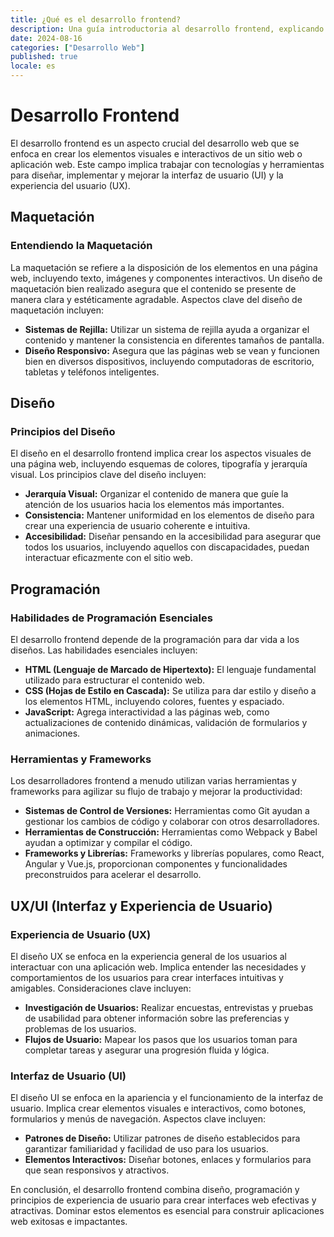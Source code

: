 ```yaml
---
title: ¿Qué es el desarrollo frontend?
description: Una guía introductoria al desarrollo frontend, explicando sus conceptos fundamentales, herramientas y prácticas clave para construir interfaces de usuario efectivas y atractivas. Aprende los fundamentos para empezar tu camino en el desarrollo web.
date: 2024-08-16
categories: ["Desarrollo Web"]
published: true
locale: es
---
```


# Desarrollo Frontend

El desarrollo frontend es un aspecto crucial del desarrollo web que se enfoca en crear los elementos visuales e interactivos de un sitio web o aplicación web. Este campo implica trabajar con tecnologías y herramientas para diseñar, implementar y mejorar la interfaz de usuario (UI) y la experiencia del usuario (UX).

## Maquetación

### Entendiendo la Maquetación

La maquetación se refiere a la disposición de los elementos en una página web, incluyendo texto, imágenes y componentes interactivos. Un diseño de maquetación bien realizado asegura que el contenido se presente de manera clara y estéticamente agradable. Aspectos clave del diseño de maquetación incluyen:

- **Sistemas de Rejilla:** Utilizar un sistema de rejilla ayuda a organizar el contenido y mantener la consistencia en diferentes tamaños de pantalla.
- **Diseño Responsivo:** Asegura que las páginas web se vean y funcionen bien en diversos dispositivos, incluyendo computadoras de escritorio, tabletas y teléfonos inteligentes.

## Diseño

### Principios del Diseño

El diseño en el desarrollo frontend implica crear los aspectos visuales de una página web, incluyendo esquemas de colores, tipografía y jerarquía visual. Los principios clave del diseño incluyen:

- **Jerarquía Visual:** Organizar el contenido de manera que guíe la atención de los usuarios hacia los elementos más importantes.
- **Consistencia:** Mantener uniformidad en los elementos de diseño para crear una experiencia de usuario coherente e intuitiva.
- **Accesibilidad:** Diseñar pensando en la accesibilidad para asegurar que todos los usuarios, incluyendo aquellos con discapacidades, puedan interactuar eficazmente con el sitio web.

## Programación

### Habilidades de Programación Esenciales

El desarrollo frontend depende de la programación para dar vida a los diseños. Las habilidades esenciales incluyen:

- **HTML (Lenguaje de Marcado de Hipertexto):** El lenguaje fundamental utilizado para estructurar el contenido web.
- **CSS (Hojas de Estilo en Cascada):** Se utiliza para dar estilo y diseño a los elementos HTML, incluyendo colores, fuentes y espaciado.
- **JavaScript:** Agrega interactividad a las páginas web, como actualizaciones de contenido dinámicas, validación de formularios y animaciones.

### Herramientas y Frameworks

Los desarrolladores frontend a menudo utilizan varias herramientas y frameworks para agilizar su flujo de trabajo y mejorar la productividad:

- **Sistemas de Control de Versiones:** Herramientas como Git ayudan a gestionar los cambios de código y colaborar con otros desarrolladores.
- **Herramientas de Construcción:** Herramientas como Webpack y Babel ayudan a optimizar y compilar el código.
- **Frameworks y Librerías:** Frameworks y librerías populares, como React, Angular y Vue.js, proporcionan componentes y funcionalidades preconstruidos para acelerar el desarrollo.

## UX/UI (Interfaz y Experiencia de Usuario)

### Experiencia de Usuario (UX)

El diseño UX se enfoca en la experiencia general de los usuarios al interactuar con una aplicación web. Implica entender las necesidades y comportamientos de los usuarios para crear interfaces intuitivas y amigables. Consideraciones clave incluyen:

- **Investigación de Usuarios:** Realizar encuestas, entrevistas y pruebas de usabilidad para obtener información sobre las preferencias y problemas de los usuarios.
- **Flujos de Usuario:** Mapear los pasos que los usuarios toman para completar tareas y asegurar una progresión fluida y lógica.

### Interfaz de Usuario (UI)

El diseño UI se enfoca en la apariencia y el funcionamiento de la interfaz de usuario. Implica crear elementos visuales e interactivos, como botones, formularios y menús de navegación. Aspectos clave incluyen:

- **Patrones de Diseño:** Utilizar patrones de diseño establecidos para garantizar familiaridad y facilidad de uso para los usuarios.
- **Elementos Interactivos:** Diseñar botones, enlaces y formularios para que sean responsivos y atractivos.

En conclusión, el desarrollo frontend combina diseño, programación y principios de experiencia de usuario para crear interfaces web efectivas y atractivas. Dominar estos elementos es esencial para construir aplicaciones web exitosas e impactantes.
